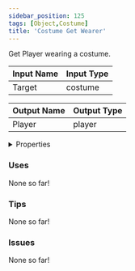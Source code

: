 ```yaml
---
sidebar_position: 125
tags: [Object,Costume]
title: 'Costume Get Wearer'
---
```


Get Player wearing a costume.



<DocusaurusSvg />

| Input Name | Input Type |
|-----------|-----------|
| Target | costume |

| Output Name | Output Type |
|-----------|-----------|
| Player | player |


<details>
  <summary>Properties</summary>
  <div>
    <div>
    <table>
      <thead>
        <tr>
          <th>Is beta required?</th>
          <th>No</th>
        </tr>
        <tr>
          <th>Is this chip a trolling risk?</th>
          <th>No</th>
        </tr>
        <tr>
          <th>Is this chip a role assignment risk?</th>
          <th>No</th>
        </tr>
        <tr>
          <th>Chip UUID</th>
          <th>f28d1a5e-a08c-471b-89e6-5ee6372d9897</th>
        </tr>
        <tr>
          <th>Room availability</th>
          <th>Available everywhere</th>
        </tr>
      </thead>
    </table>
    </div>
  </div>
</details>

### Uses

None so far!

### Tips

None so far!

### Issues

None so far!